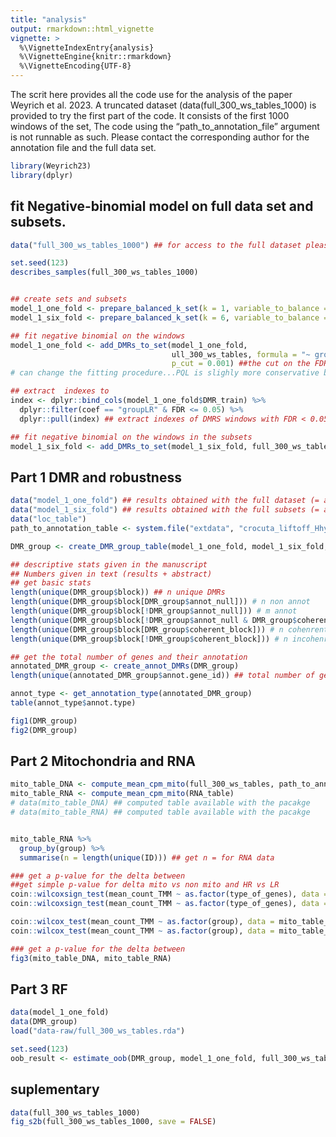 ```yaml
---
title: "analysis"
output: rmarkdown::html_vignette
vignette: >
  %\VignetteIndexEntry{analysis}
  %\VignetteEngine{knitr::rmarkdown}
  %\VignetteEncoding{UTF-8}
---
```

The scrit here provides all the code use for the analysis of the paper Weyrich et 
al. 2023. A truncated dataset (data(full_300_ws_tables_1000) is provided to try
the first part of the code. It consists of the first 1000 windows of the set, 
The code using the "path_to_annotation_file" argument is not runnable as such.
Please contact the corresponding author for the annotation file and the full 
data set. 


```r
library(Weyrich23)
library(dplyr)
```

## fit Negative-binomial model on full data set and subsets.

```r
data("full_300_ws_tables_1000") ## for access to the full dataset please contact the corresponding author. 

set.seed(123) 
describes_samples(full_300_ws_tables_1000) 


## create sets and subsets
model_1_one_fold <- prepare_balanced_k_set(k = 1, variable_to_balance = "group", tables =full_300_ws_tables)
model_1_six_fold <- prepare_balanced_k_set(k = 6, variable_to_balance = "group", tables =full_300_ws_tables)

## fit negative binomial on the windows
model_1_one_fold <- add_DMRs_to_set(model_1_one_fold, 
                                    ull_300_ws_tables, formula = "~ group + age_group", #
                                    p_cut = 0.001) ##the cut on the FDR is done later
# can change the fitting procedure...PQL is slighly more conservative but not any better in Cross-validation. 

## extract  indexes to 
index <- dplyr::bind_cols(model_1_one_fold$DMR_train) %>% 
  dplyr::filter(coef == "groupLR" & FDR <= 0.05) %>% 
  dplyr::pull(index) ## extract indexes of DMRS windows with FDR < 0.05

## fit negative binomial on the windows in the subsets
model_1_six_fold <- add_DMRs_to_set(model_1_six_fold, full_300_ws_tables, formula = "~ group + age_group", p_cut = 0.001, index = index) ## keep the result for indexes
```


## Part 1 DMR and robustness

```r
data("model_1_one_fold") ## results obtained with the full dataset (= analysis)
data("model_1_six_fold") ## results obtained with the full subsets (= analysis)
data("loc_table") 
path_to_annotation_table <- system.file("extdata", "crocuta_liftoff_Hhy_ASM300989v1_addPromoter.gtf", package = "Weyrich23")

DMR_group <- create_DMR_group_table(model_1_one_fold, model_1_six_fold, path_to_annotation_table, loc_table)

## descriptive stats given in the manuscript 
## Numbers given in text (results + abstract)
## get basic stats
length(unique(DMR_group$block)) ## n unique DMRs
length(unique(DMR_group$block[DMR_group$annot_null])) # n non annot
length(unique(DMR_group$block[!DMR_group$annot_null])) # m annot
length(unique(DMR_group$block[!DMR_group$annot_null & DMR_group$coherent_block])) # n cohenrent and annot
length(unique(DMR_group$block[DMR_group$coherent_block])) # n cohenrent 
length(unique(DMR_group$block[!DMR_group$coherent_block])) # n incohenrent

## get the total number of genes and their annotation 
annotated_DMR_group <- create_annot_DMRs(DMR_group)
length(unique(annotated_DMR_group$annot.gene_id)) ## total number of gene

annot_type <- get_annotation_type(annotated_DMR_group)
table(annot_type$annot.type)

fig1(DMR_group)
fig2(DMR_group)
```

## Part 2 Mitochondria and RNA

```r
mito_table_DNA <- compute_mean_cpm_mito(full_300_ws_tables, path_to_annotation_table) ## big files you can access the computed table stored in data
mito_table_RNA <- compute_mean_cpm_mito(RNA_table)
# data(mito_table_DNA) ## computed table available with the pacakge
# data(mito_table_RNA) ## computed table available with the pacakge


mito_table_RNA %>%
  group_by(group) %>% 
  summarise(n = length(unique(ID))) ## get n = for RNA data

### get a p-value for the delta between
##get simple p-value for delta mito vs non mito and HR vs LR
coin::wilcoxsign_test(mean_count_TMM ~ as.factor(type_of_genes), data = mito_table_DNA, distribution = "exact")  
coin::wilcoxsign_test(mean_count_TMM ~ as.factor(type_of_genes), data = mito_table_RNA, distribution = "exact") ## paired wilocoxon for the mito vs non mito genes #since the samples are the same

coin::wilcox_test(mean_count_TMM ~ as.factor(group), data = mito_table_DNA, distribution = "exact") 
coin::wilcox_test(mean_count_TMM ~ as.factor(group), data = mito_table_RNA, distribution = "exact")# non-paired wilocoxon for the mito vs non mito genes since the samples are diff

### get a p-value for the delta between
fig3(mito_table_DNA, mito_table_RNA) 

```

## Part 3 RF

```r
data(model_1_one_fold)
data(DMR_group) 
load("data-raw/full_300_ws_tables.rda")

set.seed(123)
oob_result <- estimate_oob(DMR_group, model_1_one_fold, full_300_ws_tables, 1000) ### loop on the function to have less variation due to the random nature of the analysis. // only matter for the small n. for the random draw (table in the sup)
```

## suplementary 
```r
data(full_300_ws_tables_1000)
fig_s2b(full_300_ws_tables_1000, save = FALSE)
```
